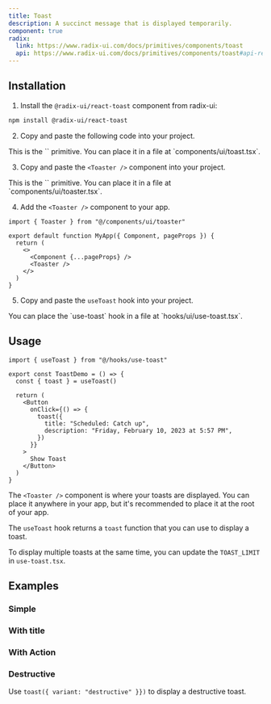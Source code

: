 ```yaml
---
title: Toast
description: A succinct message that is displayed temporarily.
component: true
radix:
  link: https://www.radix-ui.com/docs/primitives/components/toast
  api: https://www.radix-ui.com/docs/primitives/components/toast#api-reference
---
```


<ComponentExample src="/components/examples/toast/demo.tsx">
  <ToastDemo />
</ComponentExample>

## Installation

1. Install the `@radix-ui/react-toast` component from radix-ui:

```bash
npm install @radix-ui/react-toast
```

2. Copy and paste the following code into your project.

<ComponentSource src="/components/toast.tsx" />

<Callout>
  This is the `<Toast />` primitive. You can place it in a file at
  `components/ui/toast.tsx`.
</Callout>

3. Copy and paste the `<Toaster />` component into your project.

<ComponentSource src="/components/toaster.tsx" />

<Callout>
  This is the `<Toaster />` primitive. You can place it in a file at
  `components/ui/toaster.tsx`.
</Callout>

4. Add the `<Toaster />` component to your app.

```tsx title="_app.tsx" {1,7}
import { Toaster } from "@/components/ui/toaster"

export default function MyApp({ Component, pageProps }) {
  return (
    <>
      <Component {...pageProps} />
      <Toaster />
    </>
  )
}
```

5. Copy and paste the `useToast` hook into your project.

<ComponentSource src="/hooks/use-toast.ts" />

<Callout>
  You can place the `use-toast` hook in a file at `hooks/ui/use-toast.tsx`.
</Callout>

## Usage

```tsx
import { useToast } from "@/hooks/use-toast"
```

```tsx {2,8-11}
export const ToastDemo = () => {
  const { toast } = useToast()

  return (
    <Button
      onClick={() => {
        toast({
          title: "Scheduled: Catch up",
          description: "Friday, February 10, 2023 at 5:57 PM",
        })
      }}
    >
      Show Toast
    </Button>
  )
}
```

The `<Toaster />` component is where your toasts are displayed. You can place it anywhere in your app, but it's recommended to place it at the root of your app.

The `useToast` hook returns a `toast` function that you can use to display a toast.

<Callout>

To display multiple toasts at the same time, you can update the `TOAST_LIMIT` in `use-toast.tsx`.

</Callout>

## Examples

### Simple

<ComponentExample src="/components/examples/toast/simple.tsx">
  <ToastSimple />
</ComponentExample>

### With title

<ComponentExample src="/components/examples/toast/with-title.tsx">
  <ToastWithTitle />
</ComponentExample>

### With Action

<ComponentExample src="/components/examples/toast/with-action.tsx">
  <ToastWithAction />
</ComponentExample>

### Destructive

Use `toast({ variant: "destructive" }})` to display a destructive toast.

<ComponentExample src="/components/examples/toast/destructive.tsx">
  <ToastDestructive />
</ComponentExample>
